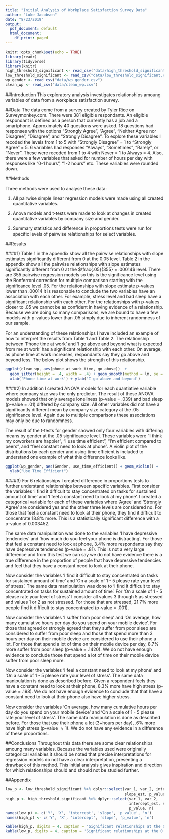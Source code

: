 ```yaml
---
title: "Initial Analysis of Workplace Satisfaction Survey Data"
author: "Luke Jacobsen"
date: "8/23/2019"
output:
  pdf_document: default
  html_document:
    df_print: paged
---
```


```r
knitr::opts_chunk$set(echo = TRUE)
library(readr)
library(tidyverse)
library(knitr)
high_threshold_significant <- read_csv("data/high_threshold_significant.csv")
low_threshold_significant <- read_csv("data/low_threshold_significant.csv")
wp_gender <- read_csv("data/wp_gender.csv")
clean_wp <- read_csv("data/clean_wp.csv")
```

##Introduction
This exploratory analysis investigates relationships  amoung variables of data from a workplace satisfaction survey.

##Data
The data come from a survey created by Tyler Rice on Surveymonkey.com. There were 381 eligible respondants. An eligible respondant is defined as a person that currently has a job and a smartphone. Approximately 40 questions were asked. 18 questions had responses with the options "Strongly Agree", "Agree", "Neither Agree nor Disagree", "Disagree", and "Strongly Disagree". To explore these variables I recoded the levels from 1 to 5 with "Strongly Disagree" = 1 to "Strongly Agree" = 5. 6 variables had responses "Always", "Sometimes", "Rarely", or "Never". These were recoded from 1 to 4 with Never = 1 to Always = 4. Also, there were a few variables that asked for number of hours per day with responses like "0-1 hours", "1-2 hours" etc. These variables were rounded down.


##Methods

Three methods were used to analyse these data:

1) All pairwise simple linear regression models were made using all created quantitative variables.

2) Anova models and t-tests were made to look at changes in created quantitative variables by company size and gender.

3) Summary statistics and difference in proportions tests were run for specific levels of pairwise relationships for select variables.

##Results

####1)
Table 1 in the appendix show all the pairwise relationships with slope estimates significantly different from 0 at the 0.05 level. Table 2 in the appendix show all the pairwise relationships with slope estimates significantly different from 0 at the $\frac{.05}{355} = .00014$ level. There are 355 pairwise regression models so this is the significance level using the Bonferroni correction for multiple comparison starting with the significance level .05. For the relationships with slope estimate p-values lower than .00014 it is reasonable to conclude the two variables have an association with each other. For example, stress level and bad sleep have a significant relationship with each other. For the relationships with p-values closer to .05 we cannot be as confident in having evidence of a relationship. Because we are doing so many comparisons, we are bound to have a few models with p-values lower than .05 simply due to inherent randomness of our sample. 

For an understanding of these relationships I have included an example of how to interpret the results from Table 1 and Table 2. The relationship between 'Phone time at work' and 'I go above and beyond what is expected from me at work' has a significant relationship with each other. On average, as phone time at work increases, respondants say they go above and beyond less. The below plot shows the strength of this relationship. 

```r
ggplot(clean_wp, aes(phone_at_work_time, go_above))  +
  geom_jitter(height = .4, width = .4) + geom_smooth(method = lm, se = F) + 
  xlab('Phone time at work') + ylab('I go above and beyond')
```

####2)
In addition I created ANOVA models for each quantiative variable where company size was the only predictor. The result of these ANOVA models showed that only average loneliness (p-value = .039) and bad sleep (p-value = .01) differed by company size. All other variables did not have a significantly different mean by company size category at the .05 significance level. Again due to multiple comparisons these associations may only be due to randomness. 

The result of the t-tests for gender showed only four variables with differing means by gender at the .05 significance level. These variables were "I think my coworkers are happier", "I use time efficient", "I'm efficient compared to peers", and "feel constant need to look at phone". A violin plot of the distributions by each gender and using time efficient is included to understand one example of what this difference looks like. 

```r
ggplot(wp_gender, aes(Gender, use_time_efficient)) + geom_violin() +
  ylab("Use Time Efficient")
```


####3) 
For 6 relationships I created difference in proportions tests to further understand relationships between specific variables. First consider the variables 'I find it difficult to stay concentrated on tasks for sustained amount of time' and 'I feel a constant need to look at my phone'. I created a categorical variable for each of these variables where 'Agree' and 'Strongly Agree' are considered yes and the other three levels are considered no. For those that feel a constant need to look at their phone, they find it difficult to concentrate 18.8\% more. This is a statistically significant difference with a p-value of 0.003452. 

The same data manipulation was done to the variables 'I have depressive tendencies' and 'how much do you feel your phone is distracting'. For those that feel a constant need to look at phone, 3.4\% more respondants say they have depressive tendencies (p-value = .81). This is not a very large difference and from this test we can say we do not have evidence there is a true difference in the proportion of people that have depressive tendencies and feel that they have a constant need to look at their phone. 

Now consider the variables 'I find it difficult to stay concentrated on tasks for sustained amount of time' and 'On a scale of 1 - 5 please rate your level of stress'. The same data manipulation was done to 'I find it difficult to stay concentrated on tasks for sustained amount of time'. For 'On a scale of 1 - 5 please rate your level of stress' I consider all values 3 through 5 as stressed and values 1 or 2 as not stressed. For those that are stressed, 21.7\% more people find it difficult to stay concentrated (p-value = .001).

Now consider the variables 'I suffer from poor sleep' and 'On average, how many cumulative hours per day do you spend on your mobile device'. For those that agreed or strongly agreed that they suffer from poor sleep are considered to suffer from poor sleep and those that spend more than 3 hours per day on their mobile device are considered to use their phone a lot. For those that spend a lot of time on their mobile device per day, 8.7\% more suffer from poor sleep (p-value = .1420). We do not have enough evidence to conclude those that spend a lot of time on their mobile device suffer from poor sleep more. 

Now consider the variables 'I feel a constant need to look at my phone' and 'On a scale of 1 - 5 please rate your level of stress'. The same data manipulation is done as described before. Given a respondent feels they have a constant need to look at their phone, 8.3\% more have high stress (p-value = .198). We do not have enough evidence to conclude that that have a constant need to look at their phone also have higher stress. 

Now consider the variables 'On average, how many cumulative hours per day do you spend on your mobile device' and 'On a scale of 1 - 5 please rate your level of stress'. The same data manipulation is done as described before. For those that use their phone a lot (3+hours per day), .6\% more have high stress (p-value $\approx 1$). We do not have any evidence in a difference of these proportions. 





##Conclusions
Throughout this data there are some clear relationships amoung many variables. Because the variables used were originally categorical variables it should be noted that precise interpretations for regression models do not have a clear interpretation, presenting a drawback of this method. This initial analysis gives inspiration and direction for which relationships should and should not be studied further. 

##Appendix


```r
low_p <- low_threshold_significant %>% dplyr::select(var_1, var_2, intercept_est,
                                                     slope_est, p_value, n)
high_p <- high_threshold_significant %>% dplyr::select(var_1, var_2,
                                                       intercept_est, slope_est,
                                                       p_value, n)
names(low_p) <- c('Y', 'X', 'intercept', 'slope', 'p_value', 'n')
names(high_p) <- c('Y', 'X', 'intercept', 'slope', 'p_value', 'n')
```

```r
kable(high_p, digits = 4, caption = 'Significant relationships at the 0.05 level')
kable(low_p, digits = 4, caption = 'Significant relationships at the 0.00014 level')
```
